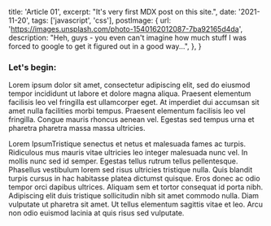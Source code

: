   title: 'Article 01',
  excerpt: "It's very first MDX post on this site.",
  date: '2021-11-20',
  tags: ['javascript', 'css'],
  postImage: {
    url: 'https://images.unsplash.com/photo-1540162012087-7ba92165d4da',
    description:
      "Heh, guys - you even can't imagine how much stuff I was forced to google to get it figured out in a good way...",
  },
}



### Let's begin:

Lorem ipsum dolor sit amet, consectetur adipiscing elit, sed do eiusmod tempor incididunt ut labore et dolore magna aliqua. Praesent elementum facilisis leo vel fringilla est ullamcorper eget. At imperdiet dui accumsan sit amet nulla facilities morbi tempus. Praesent elementum facilisis leo vel fringilla. Congue mauris rhoncus aenean vel. Egestas sed tempus urna et pharetra pharetra massa massa ultricies.

Lorem IpsumTristique senectus et netus et malesuada fames ac turpis. Ridiculous mus mauris vitae ultricies leo integer malesuada nunc vel. In mollis nunc sed id semper. Egestas tellus rutrum tellus pellentesque. Phasellus vestibulum lorem sed risus ultricies tristique nulla. Quis blandit turpis cursus in hac habitasse platea dictumst quisque. Eros donec ac odio tempor orci dapibus ultrices. Aliquam sem et tortor consequat id porta nibh. Adipiscing elit duis tristique sollicitudin nibh sit amet commodo nulla. Diam vulputate ut pharetra sit amet. Ut tellus elementum sagittis vitae et leo. Arcu non odio euismod lacinia at quis risus sed vulputate.
